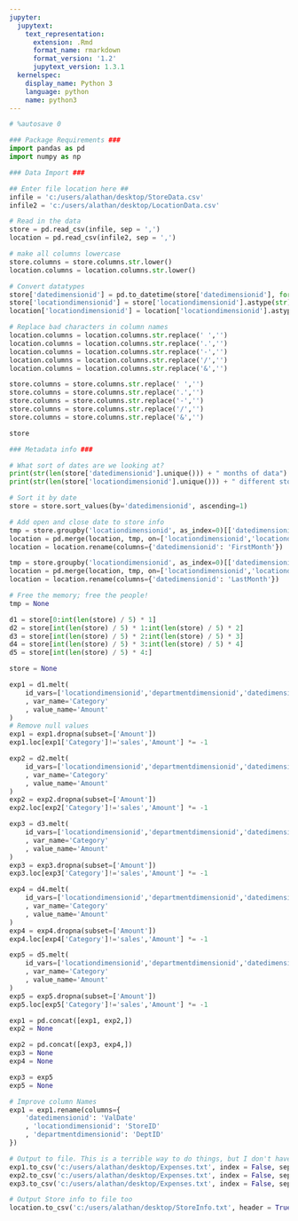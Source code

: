 ```yaml
---
jupyter:
  jupytext:
    text_representation:
      extension: .Rmd
      format_name: rmarkdown
      format_version: '1.2'
      jupytext_version: 1.3.1
  kernelspec:
    display_name: Python 3
    language: python
    name: python3
---
```


```python
# %autosave 0

### Package Requirements ###
import pandas as pd
import numpy as np
```

```python
### Data Import ###

## Enter file location here ##
infile = 'c:/users/alathan/desktop/StoreData.csv'
infile2 = 'c:/users/alathan/desktop/LocationData.csv'

# Read in the data
store = pd.read_csv(infile, sep = ',')
location = pd.read_csv(infile2, sep = ',')

# make all columns lowercase
store.columns = store.columns.str.lower()
location.columns = location.columns.str.lower()

# Convert datatypes
store['datedimensionid'] = pd.to_datetime(store['datedimensionid'], format='%Y%m')
store['locationdimensionid'] = store['locationdimensionid'].astype(str)
location['locationdimensionid'] = location['locationdimensionid'].astype(str)

# Replace bad characters in column names
location.columns = location.columns.str.replace(' ','')
location.columns = location.columns.str.replace('.','')
location.columns = location.columns.str.replace('-','')
location.columns = location.columns.str.replace('/','')
location.columns = location.columns.str.replace('&','')

store.columns = store.columns.str.replace(' ','')
store.columns = store.columns.str.replace('.','')
store.columns = store.columns.str.replace('-','')
store.columns = store.columns.str.replace('/','')
store.columns = store.columns.str.replace('&','')

store
```

```python
### Metadata info ###

# What sort of dates are we looking at?
print(str(len(store['datedimensionid'].unique())) + " months of data")
print(str(len(store['locationdimensionid'].unique())) + " different stores")

# Sort it by date
store = store.sort_values(by='datedimensionid', ascending=1)

# Add open and close date to store info
tmp = store.groupby('locationdimensionid', as_index=0)[['datedimensionid']].min()
location = pd.merge(location, tmp, on=['locationdimensionid','locationdimensionid'])
location = location.rename(columns={'datedimensionid': 'FirstMonth'})

tmp = store.groupby('locationdimensionid', as_index=0)[['datedimensionid']].max()
location = pd.merge(location, tmp, on=['locationdimensionid','locationdimensionid'])
location = location.rename(columns={'datedimensionid': 'LastMonth'})

# Free the memory; free the people!
tmp = None
```

```python
d1 = store[0:int(len(store) / 5) * 1]
d2 = store[int(len(store) / 5) * 1:int(len(store) / 5) * 2]
d3 = store[int(len(store) / 5) * 2:int(len(store) / 5) * 3]
d4 = store[int(len(store) / 5) * 3:int(len(store) / 5) * 4]
d5 = store[int(len(store) / 5) * 4:]

store = None
```

```python
exp1 = d1.melt(
    id_vars=['locationdimensionid','departmentdimensionid','datedimensionid']
    , var_name='Category'
    , value_name='Amount'
)
# Remove null values
exp1 = exp1.dropna(subset=['Amount'])
exp1.loc[exp1['Category']!='sales','Amount'] *= -1

exp2 = d2.melt(
    id_vars=['locationdimensionid','departmentdimensionid','datedimensionid']
    , var_name='Category'
    , value_name='Amount'
)
exp2 = exp2.dropna(subset=['Amount'])
exp2.loc[exp2['Category']!='sales','Amount'] *= -1

exp3 = d3.melt(
    id_vars=['locationdimensionid','departmentdimensionid','datedimensionid']
    , var_name='Category'
    , value_name='Amount'
)
exp3 = exp3.dropna(subset=['Amount'])
exp3.loc[exp3['Category']!='sales','Amount'] *= -1

exp4 = d4.melt(
    id_vars=['locationdimensionid','departmentdimensionid','datedimensionid']
    , var_name='Category'
    , value_name='Amount'
)
exp4 = exp4.dropna(subset=['Amount'])
exp4.loc[exp4['Category']!='sales','Amount'] *= -1

exp5 = d5.melt(
    id_vars=['locationdimensionid','departmentdimensionid','datedimensionid']
    , var_name='Category'
    , value_name='Amount'
)
exp5 = exp5.dropna(subset=['Amount'])
exp5.loc[exp5['Category']!='sales','Amount'] *= -1
```

```python
exp1 = pd.concat([exp1, exp2,])
exp2 = None
```

```python
exp2 = pd.concat([exp3, exp4,])
exp3 = None
exp4 = None
```

```python
exp3 = exp5
exp5 = None
```

```python
# Improve column Names
exp1 = exp1.rename(columns={
    'datedimensionid': 'ValDate'
    , 'locationdimensionid': 'StoreID'
    , 'departmentdimensionid': 'DeptID'
})

# Output to file. This is a terrible way to do things, but I don't have enough memory so 
exp1.to_csv('c:/users/alathan/desktop/Expenses.txt', index = False, sep = '\t')
exp2.to_csv('c:/users/alathan/desktop/Expenses.txt', index = False, sep = '\t', mode = 'a', header = 0)
exp3.to_csv('c:/users/alathan/desktop/Expenses.txt', index = False, sep = '\t', mode = 'a', header = 0)

# Output Store info to file too
location.to_csv('c:/users/alathan/desktop/StoreInfo.txt', header = True, index = False, sep='\t')
```
